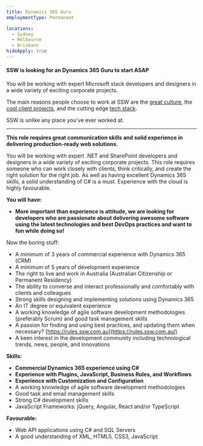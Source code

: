 ```yaml
---
title: Dynamics 365 Guru
employmentType: Permanent

locations: 
  - Sydney
  - Melbourne
  - Brisbane
hideApply: true
---
```


#### SSW is looking for an Dynamics 365 Guru to start ASAP


You will be working with expert Microsoft stack developers and designers in a wide variety of exciting corporate projects.  


The main reasons people choose to work at SSW are the [great culture](https://www.ssw.com.au/ssw/Company/Culture), the [cool client projects](https://www.ssw.com.au/ssw/Company/Clients), and the cutting edge [tech stack](https://www.ssw.com.au/ssw/Consulting/Default.aspx).  


SSW is unlike any place you've ever worked at.


---


**This role requires great communication skills and solid experience in delivering production-ready web solutions.**


You will be working with expert .NET and SharePoint developers and designers in a wide variety of exciting corporate projects. This role requires someone who can work closely with clients, think critically, and create the right solution for the right job. As well as having excellent Dynamics 365 skills, a solid understanding of C# is a must. Experience with the cloud is highly favourable.


**You will have:**


* **More important than experience is attitude, we are looking for developers who are passionate about delivering awesome software using the latest technologies and best DevOps practices and want to fun while doing so!**


Now the boring stuff:


* A minimum of 3 years of commercial experience with Dynamics 365 (CRM)
* A minimum of 5 years of development experience
* The right to live and work in Australia (Australian Citizenship or Permanent Residency)
* The ability to converse and interact professionally and comfortably with clients and colleagues
* Strong skills designing and implementing solutions using Dynamics 365
* An IT degree or equivalent experience
* A working knowledge of agile software development methodologies (preferably Scrum) and good task management skills
* A passion for finding and using best practices, and updating them when necessary? [https://rules.ssw.com.au](https://rules.ssw.com.au/)
* A keen interest in the development community including technological trends, news, people, and innovations


**Skills:**


* **Commercial Dynamics 365 experience using C#**
* **Experience with Plugins, JavaScript, Business Rules, and Workflows**
* **Experience with Customization and Configuration**
* A working knowledge of agile software development methodologies
* Good task and email management skills
* Strong C# development skills
* JavaScript Frameworks: jQuery, Angular, React and/or TypeScript


**Favourable:**


* Web API applications using C# and SQL Servers
* A good understanding of XML, HTML5, CSS3, JavaScript